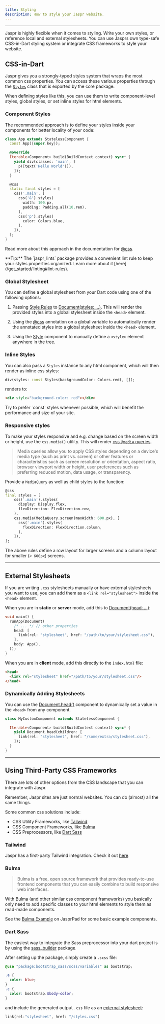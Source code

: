 ```yaml
---
title: Styling
description: How to style your Jaspr website.
---
```


---

Jaspr is highly flexible when it comes to styling. Write your own styles, or reference local and external stylesheets.
You can use Jasprs own type-safe CSS-in-Dart styling system or integrate CSS frameworks to style your website.

## CSS-in-Dart

Jaspr gives you a strongly-typed styles system that wraps the most common css properties. You can
access these various properties through the [`Styles`](/utils/styles) class that is exported by the core package.

When defining styles like this, you can use them to write component-level styles, global styles, or set inline styles for html elements.

### Component Styles

The recommended approach is to define your styles inside your components for better locality of your code:

```dart lib/app.dart
class App extends StatelessComponent {
  const App({super.key});

  @override
  Iterable<Component> build(BuildContext context) sync* {
    yield div(classes: 'main', [
      p([text('Hello World')]),
    ]);
  }

  @css
  static final styles = [
    css('.main', [
      css('&').styles(
        width: 100.px,
        padding: Padding.all(10.rem),
      ),
      css('p').styles(
        color: Colors.blue,
      ),
    ]),
  ];
}
```

Read more about this approach in the documentation for [@çss](/utils/at_css).

<Success>
**Tip:** The `jaspr_lints` package provides a convenient lint rule to keep your styles properties organized. Learn more about it [here](/get_started/linting#lint-rules).
</Success>

### Global Stylesheet

You can define a global stylesheet from your Dart code using one of the following options:

1. Passing [Style Rules](/utils/at_css#defining-style-rules) to [Document(styles: ...)](/components/document#parameters). This will render the provided styles into a global stylesheet inside the `<head>` element.

2. Using the [@css](/utils/at_css#registering-style-rules) annotation on a global variable to automatically render the annotated styles into a global stylesheet inside the `<head>` element.

3. Using the [Style](/components/style) component to manually define a `<style>` element anywhere in the tree.

### Inline Styles

You can also pass a `Styles` instance to any html component, which will then render as inline css styles:

```dart
div(styles: const Styles(backgroundColor: Colors.red), []);
```

renders to:

```html
<div style="background-color: red"></div>
```

<Info>
Try to prefer `const` styles whenever possible, which will benefit the performance and size of your site.
</Info>

### Responsive styles

To make your styles responsive and e.g. change based on the screen width or height, use the `css.media()` utility. This will render [css `@media` queries](https://developer.mozilla.org/en-US/docs/Web/CSS/CSS_media_queries/Using_media_queries).

> Media queries allow you to apply CSS styles depending on a device's media type (such as print vs. screen) or other features or characteristics such as screen resolution or orientation, aspect ratio, browser viewport width or height, user preferences such as preferring reduced motion, data usage, or transparency.

Provide a `MediaQuery` as well as child styles to the function:

```dart
@css
final styles = [
    css('.main').styles(
      display: Display.flex, 
      flexDirection: FlexDirection.row,
    ),
    css.media(MediaQuery.screen(maxWidth: 600.px), [
      css('.main').styles(
        flexDirection: FlexDirection.column,
      ),
    ]),
];
```

The above rules define a row layout for larger screens and a column layout for smaller (`< 600px`) screens.

---

## External Stylesheets

If you are writing `.css` stylesheets manually or have external stylesheets you want to use, you can add
them as a `<link rel="stylesheet">` inside the `<head>` element.

When you are in **static** or **server** mode, add this to [Document(head: ...)](/components/document#parameters):

```dart title="lib/main.dart"
void main() {
  runApp(Document(
    /* ... */ // other properties
    head: [
      link(rel: "stylesheet", href: "/path/to/your/stylesheet.css"),
    ],
    body: App(),
  ));
}
```

When you are in **client** mode, add this directly to the `index.html` file:

```html title="web/index.html"
<head>
  <link rel="stylesheet" href="/path/to/your/stylesheet.css"/>
</head>
```

### Dynamically Adding Stylesheets

You can use the [Document.head()](/components/document#documenthead) component to dynamically set a value in the `<head>`
from any component.

```dart
class MyCustomComponent extends StatelessComponent {

  Iterable<Component> build(BuildContext context) sync* {
    yield Document.head(children: [
      link(rel: "stylesheet", href: "/some/extra/stylesheet.css"),
    ]);
  }
}
```

---

## Using Third-Party CSS Frameworks

There are lots of other options from the CSS landscape that you can integrate with Jaspr.

<Info>
Remember, Jaspr sites are just normal websites. You can do (almost) all the same things.
</Info>

Some common css solutions include:

- CSS Utility Frameworks, like [Tailwind](https://tailwindcss.com/)
- CSS Component Frameworks, like [Bulma](https://bulma.io/)
- CSS Preprocessors, like [Dart Sass](https://sass-lang.com/dart-sass/)

### Tailwind

Jaspr has a first-party Tailwind integration. Check it out [here](/eco/tailwind).

### Bulma

> Bulma is a free, open source framework that provides ready-to-use frontend components that you can easily combine to build responsive web interfaces.

With Bulma (and other similar css component frameworks) you basically only need to add specific classes to your
html elements to style them as read-made components.

See the [Bulma Example](https://playground.jaspr.site/?sample=bulma) on JasprPad for some basic example components.

### Dart Sass

The easiest way to integrate the Sass preprocessor into your dart project is by using the
[sass_builder](https://pub.dev/packages/sass_builder) package.

After setting up the package, simply create a `.scss` file:

```scss title="web/styles.scss"
@use "package:bootstrap_sass/scss/variables" as bootstrap;

.a {
  color: blue;
}
.c {
  color: bootstrap.$body-color;
}
```

and include the generated output `.css` file as an [external stylesheet](/concepts/styling#external-stylesheets):

```dart
link(rel:"stylesheet", href: "/styles.css")
```




